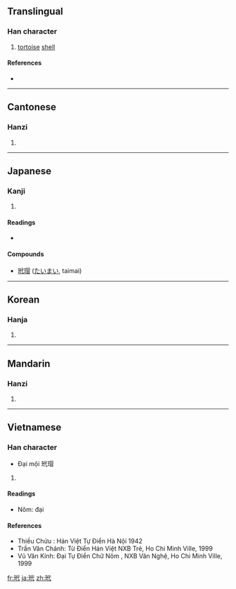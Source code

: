 ==Translingual==

===Han character===
{{Han char|rn=96|rad=玉|as=05|sn=9|four=1314<sub>0</sub>|canj=一土人戈心 (MGOIP)}}

# [[tortoise]] [[shell]]

====References====
* {{Han ref|kx=0728.240|dkj=20889|dj=1140.210|hdz=21107.040|uh=73B3|ud=29619|bh=ACC5|bd=44229}}

----

==Cantonese==

===Hanzi===
{{yue-hanzi|jyut=|y=doi6}}

# {{defn|Cantonese}}

----

==Japanese==

===Kanji===
{{ja-kanji|grade=|rs=玉05}}

# {{defn|Japanese}}

====Readings====
* {{ja-readings|on=[[たい]] (tai)|kun=[[たいまい]] (taimai)}}

====Compounds====
* [[玳瑁]] ([[たいまい]], taimai)

----

==Korean==

===Hanja===
{{ko-hanja|hangeul=대|eumhun=|rv=dae|mr=tae|y=tay}}

# {{defn|Korean}}

----

==Mandarin==

===Hanzi===
{{cmn-hanzi|pin=[[dài]] ([[dai4]])|wg=tai<sup>4</sup>}}

# {{defn|Mandarin}}

----

==Vietnamese==

===Han character===
{{vi-hantu|đại}}
* Đại mội 玳瑁  

# {{defn|Vietnamese}}
====Readings====
* Nôm: đại
====References====
* Thiều Chửu : Hán Việt Tự Điển  Hà Nội 1942
* Trần Văn Chánh: Từ Điển Hán Việt NXB Trẻ, Ho Chi Minh Ville, 1999
* Vũ Văn Kính: Đại Tự Điển Chữ Nôm , NXB Văn Nghệ, Ho Chi Minh Ville, 1999

[[fr:玳]]
[[ja:玳]]
[[zh:玳]]